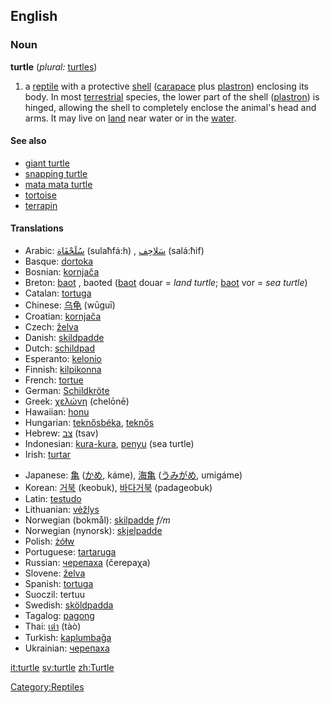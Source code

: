 ==English==
=== Noun ===
'''turtle''' (''plural:'' [[turtles]])

#a [[reptile]] with a protective [[shell]] ([[carapace]] plus [[plastron]]) enclosing its body. In most [[terrestrial]] species, the lower part of the shell ([[plastron]]) is hinged, allowing the shell to completely enclose the animal's head and arms. It may live on [[land]] near water or in the [[water]].

==== See also ====
*[[giant turtle]]
*[[snapping turtle]]
*[[mata mata turtle]]
*[[tortoise]]
*[[terrapin]]

====Translations====
{{top}}
*Arabic: [[سلحفاة|سُلَحْفَاة]] (sulaħfá:h) {{f}}, [[سلحفاة|سَلاحِف]] (salá:ħif) {{p}}
*Basque: [[dortoka]]
*Bosnian: [[kornjača]] {{f}}
*Breton: [[baot]] {{f}}, baoted {{p}} ([[baot]] douar = ''land turtle''; [[baot]] vor = ''sea turtle'')
*Catalan: [[tortuga]] {{f}}
*Chinese: [[乌龟]] (wūguī)
*Croatian: [[kornjača]]
*Czech: [[želva]]
*Danish: [[skildpadde]]
*Dutch: [[schildpad]] {{f}}
*Esperanto: [[kelonio]]
*Finnish: [[kilpikonna]]
*French: [[tortue]] {{f}}
*German: [[Schildkröte]] {{f}}
*Greek: [[χελώνη]] (chelōnē) {{f}}
*Hawaiian: [[honu]]
*Hungarian: [[teknősbéka]], [[teknős]]
*Hebrew: [[צב]] (tsav) {{m}}
*Indonesian: [[kura-kura]], [[penyu]] (sea turtle)
*Irish: [[turtar]] {{m}}
{{mid}}
*Japanese: [[亀]] ([[かめ]], káme), [[海亀]] ([[うみがめ]], umigáme)
*Korean: [[거북]] (keobuk), [[바다거북]] (padageobuk)
*Latin: [[testudo]] {{f}}
*Lithuanian: [[vėžlys]] {{m}}
*Norwegian (bokmål): [[skilpadde]] ''f/m''
*Norwegian (nynorsk): [[skjelpadde]] {{f}}
*Polish: [[żółw]] {{m}}
*Portuguese: [[tartaruga]] {{f}}
*Russian: [[черепаха]] (čerepaχa) {{f}}
*Slovene: [[želva]] {{f}}
*Spanish: [[tortuga]] {{f}}
*Suoczil: tertuu
*Swedish: [[sköldpadda]]
*Tagalog: [[pagong]]
*Thai: [[เต่า]] (tàò)
*Turkish: [[kaplumbağa]]
*Ukrainian: [[черепаха]]
{{bottom}}

[[Category:Reptiles]]

[[it:turtle]]
[[sv:turtle]]
[[zh:Turtle]]